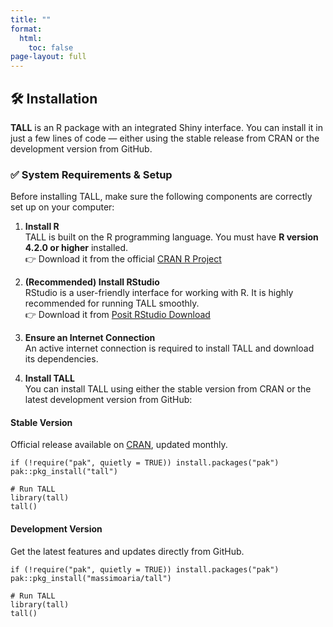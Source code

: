 ```yaml
---
title: ""
format:
  html:
    toc: false
page-layout: full
---
```


## 🛠️ Installation

**TALL** is an R package with an integrated Shiny interface. You can install it in just a few lines of code — either using the stable release from CRAN or the development version from GitHub.

### ✅ System Requirements & Setup

Before installing TALL, make sure the following components are correctly set up on your computer:

1.  **Install R**  
    TALL is built on the R programming language. You must have **R version 4.2.0 or higher** installed.  
    👉 Download it from the official <a href="https://cran.r-project.org/" target="_blank" rel="noopener">CRAN R Project</a>

2.  **(Recommended) Install RStudio**  
    RStudio is a user-friendly interface for working with R. It is highly recommended for running TALL smoothly.  
    👉 Download it from <a href="https://posit.co/download/rstudio/" target="_blank" rel="noopener">Posit RStudio Download</a>

3.  **Ensure an Internet Connection**  
    An active internet connection is required to install TALL and download its dependencies.

4.  **Install TALL**  
    You can install TALL using either the stable version from CRAN or the latest development version from GitHub:
    
```{=html}
<div class="container my-5">
  <div class="row">
    <!-- Stable version -->
    <div class="col-md-6 mb-4 text-center">
      <i class="bi bi-check-circle" style="font-size: 3rem; color: #4DB280;"></i>
      <h4 class="fw-bold mt-3">Stable Version</h4>
      <p class="text-muted small">
        Official release available on <a href="https://cran.r-project.org/package=tall" target="_blank" rel="noopener">CRAN</a>, updated monthly.
      </p>
      <pre class="bg-light p-3 rounded text-start"><code>if (!require("pak", quietly = TRUE)) install.packages("pak")
pak::pkg_install("tall")

# Run TALL
library(tall)
tall()</code></pre>
    </div>

    <!-- Development version -->
    <div class="col-md-6 mb-4 text-center">
      <i class="bi bi-lightning-charge" style="font-size: 3rem; color: #4DB280;"></i>
      <h4 class="fw-bold mt-3">Development Version</h4>
      <p class="text-muted small">
        Get the latest features and updates directly from GitHub.
      </p>
      <pre class="bg-light p-3 rounded text-start"><code>if (!require("pak", quietly = TRUE)) install.packages("pak")
pak::pkg_install("massimoaria/tall")

# Run TALL
library(tall)
tall()</code></pre>
    </div>
  </div>
</div>
```
